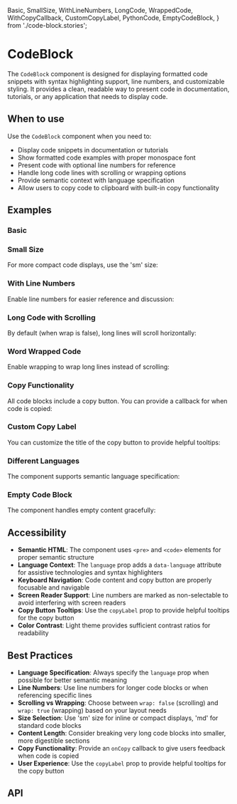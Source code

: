   Basic,
  SmallSize,
  WithLineNumbers,
  LongCode,
  WrappedCode,
  WithCopyCallback,
  CustomCopyLabel,
  PythonCode,
  EmptyCodeBlock,
} from './code-block.stories';

<Meta of={CodeBlock} />

# CodeBlock

The `CodeBlock` component is designed for displaying formatted code snippets with syntax highlighting support, line numbers, and customizable styling. It provides a clean, readable way to present code in documentation, tutorials, or any application that needs to display code.

## When to use

Use the `CodeBlock` component when you need to:

- Display code snippets in documentation or tutorials
- Show formatted code examples with proper monospace font
- Present code with optional line numbers for reference
- Handle long code lines with scrolling or wrapping options
- Provide semantic context with language specification
- Allow users to copy code to clipboard with built-in copy functionality

## Examples

### Basic

<Canvas of={Basic} />

### Small Size

For more compact code displays, use the 'sm' size:

<Canvas of={SmallSize} />

### With Line Numbers

Enable line numbers for easier reference and discussion:

<Canvas of={WithLineNumbers} />

### Long Code with Scrolling

By default (when wrap is false), long lines will scroll horizontally:

<Canvas of={LongCode} />

### Word Wrapped Code

Enable wrapping to wrap long lines instead of scrolling:

<Canvas of={WrappedCode} />

### Copy Functionality

All code blocks include a copy button. You can provide a callback for when code is copied:

<Canvas of={WithCopyCallback} />

### Custom Copy Label

You can customize the title of the copy button to provide helpful tooltips:

<Canvas of={CustomCopyLabel} />

### Different Languages

The component supports semantic language specification:

<Canvas of={PythonCode} />

### Empty Code Block

The component handles empty content gracefully:

<Canvas of={EmptyCodeBlock} />

## Accessibility

- **Semantic HTML**: The component uses `<pre>` and `<code>` elements for proper semantic structure
- **Language Context**: The `language` prop adds a `data-language` attribute for assistive technologies and syntax highlighters
- **Keyboard Navigation**: Code content and copy button are properly focusable and navigable
- **Screen Reader Support**: Line numbers are marked as non-selectable to avoid interfering with screen readers
- **Copy Button Tooltips**: Use the `copyLabel` prop to provide helpful tooltips for the copy button
- **Color Contrast**: Light theme provides sufficient contrast ratios for readability

## Best Practices

- **Language Specification**: Always specify the `language` prop when possible for better semantic meaning
- **Line Numbers**: Use line numbers for longer code blocks or when referencing specific lines
- **Scrolling vs Wrapping**: Choose between `wrap: false` (scrolling) and `wrap: true` (wrapping) based on your layout needs
- **Size Selection**: Use 'sm' size for inline or compact displays, 'md' for standard code blocks
- **Content Length**: Consider breaking very long code blocks into smaller, more digestible sections
- **Copy Functionality**: Provide an `onCopy` callback to give users feedback when code is copied
- **User Experience**: Use the `copyLabel` prop to provide helpful tooltips for the copy button

## API

<ArgTypes />

